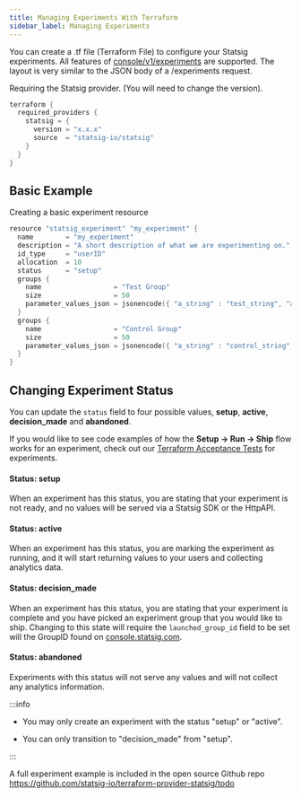 ```yaml
---
title: Managing Experiments With Terraform
sidebar_label: Managing Experiments
---
```


You can create a .tf file (Terraform File) to configure your Statsig experiments. All features of [console/v1/experiments](/console-api/experiments) are supported. The layout is very similar to the JSON body of a /experiments request.

Requiring the Statsig provider. (You will need to change the version).

```go
terraform {
  required_providers {
    statsig = {
      version = "x.x.x"
      source  = "statsig-io/statsig"
    }
  }
}
```

## Basic Example

Creating a basic experiment resource

```go
resource "statsig_experiment" "my_experiment" {
  name        = "my_experiment"
  description = "A short description of what we are experimenting on."
  id_type     = "userID"
  allocation  = 10
  status      = "setup"
  groups {
    name                  = "Test Group"
    size                  = 50
    parameter_values_json = jsonencode({ "a_string" : "test_string", "a_bool" : true })
  }
  groups {
    name                  = "Control Group"
    size                  = 50
    parameter_values_json = jsonencode({ "a_string" : "control_string", "a_bool" : false })
  }
}
```

## Changing Experiment Status

You can update the `status` field to four possible values, **setup**, **active**, **decision_made** and **abandoned**.

If you would like to see code examples of how the **Setup -> Run -> Ship** flow works for an experiment, check out our [Terraform Acceptance Tests](#) for experiments.

#### Status: setup

When an experiment has this status, you are stating that your experiment is not ready, and no values will be served via a Statsig SDK or the HttpAPI.

#### Status: active

When an experiment has this status, you are marking the experiment as running, and it will start returning values to your users and collecting analytics data.

#### Status: decision_made

When an experiment has this status, you are stating that your experiment is complete and you have picked an experiment group that you would like to ship.
Changing to this state will require the `launched_group_id` field to be set will the GroupID found on [console.statsig.com](https://console.statsig.com).

#### Status: abandoned

Experiments with this status will not serve any values and will not collect any analytics information.

:::info

- You may only create an experiment with the status "setup" or "active".

- You can only transition to "decision_made" from "setup".

:::

A full experiment example is included in the open source Github repo https://github.com/statsig-io/terraform-provider-statsig/todo
